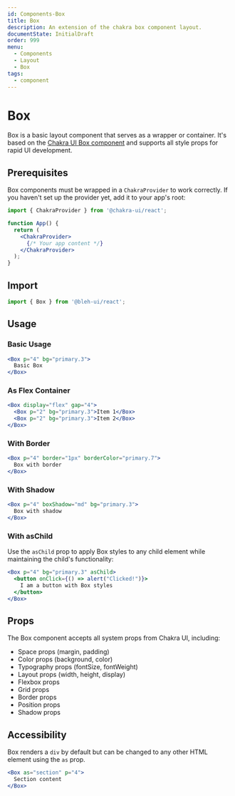 ```yaml
---
id: Components-Box
title: Box
description: An extension of the chakra box component layout.
documentState: InitialDraft
order: 999
menu:
  - Components
  - Layout
  - Box
tags:
  - component
---
```


# Box

Box is a basic layout component that serves as a wrapper or container. It's based on the [Chakra UI Box component](https://chakra-ui.com/docs/components/box) and supports all style props for rapid UI development.

## Prerequisites

Box components must be wrapped in a `ChakraProvider` to work correctly. If you haven't set up the provider yet, add it to your app's root:

```jsx
import { ChakraProvider } from '@chakra-ui/react';

function App() {
  return (
    <ChakraProvider>
      {/* Your app content */}
    </ChakraProvider>
  );
}
```

## Import

```jsx
import { Box } from '@bleh-ui/react';
```

## Usage

### Basic Usage

```jsx
<Box p="4" bg="primary.3">
  Basic Box
</Box>
```

### As Flex Container

```jsx
<Box display="flex" gap="4">
  <Box p="2" bg="primary.3">Item 1</Box>
  <Box p="2" bg="primary.3">Item 2</Box>
</Box>
```

### With Border

```jsx
<Box p="4" border="1px" borderColor="primary.7">
  Box with border
</Box>
```

### With Shadow

```jsx
<Box p="4" boxShadow="md" bg="primary.3">
  Box with shadow
</Box>
```

### With asChild

Use the `asChild` prop to apply Box styles to any child element while maintaining the child's functionality:

```jsx
<Box p="4" bg="primary.3" asChild>
  <button onClick={() => alert("Clicked!")}>
    I am a button with Box styles
  </button>
</Box>
```

## Props

The Box component accepts all system props from Chakra UI, including:

- Space props (margin, padding)
- Color props (background, color)
- Typography props (fontSize, fontWeight)
- Layout props (width, height, display)
- Flexbox props
- Grid props
- Border props
- Position props
- Shadow props

## Accessibility

Box renders a `div` by default but can be changed to any other HTML element using the `as` prop.

```jsx
<Box as="section" p="4">
  Section content
</Box>
```